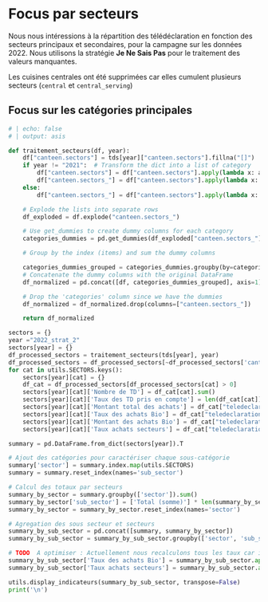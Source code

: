 
# Focus par secteurs

Nous nous intéressions à la répartition des télédéclaration en fonction des secteurs principaux et secondaires, pour la campagne sur les données 2022. Nous utilisons la stratégie **Je Ne Sais Pas** pour le traitement des valeurs manquantes.

::: {.callout-note}
Les cuisines centrales ont été supprimées car elles cumulent plusieurs secteurs (`central` et `central_serving`)
:::

## Focus sur les catégories principales
```python
# | echo: false
# | output: asis

def traitement_secteurs(df, year):
    df["canteen.sectors"] = tds[year]["canteen.sectors"].fillna("[]")
    if year != "2021":  # Transform the dict into a list of category
        df["canteen.sectors"] = df["canteen.sectors"].apply(lambda x: ast.literal_eval(x))
        df["canteen.sectors_"] = df["canteen.sectors"].apply(lambda x: [item["name"] for item in x])
    else:
        df["canteen.sectors_"] = df["canteen.sectors"].apply(lambda x: x.split(","))

    # Explode the lists into separate rows
    df_exploded = df.explode("canteen.sectors_")

    # Use get_dummies to create dummy columns for each category
    categories_dummies = pd.get_dummies(df_exploded["canteen.sectors_"])

    # Group by the index (items) and sum the dummy columns

    categories_dummies_grouped = categories_dummies.groupby(by=categories_dummies.index).sum()
    # Concatenate the dummy columns with the original DataFrame
    df_normalized = pd.concat([df, categories_dummies_grouped], axis=1)

    # Drop the 'categories' column since we have the dummies
    df_normalized = df_normalized.drop(columns=["canteen.sectors_"])

    return df_normalized

sectors = {}
year ="2022_strat_2"
sectors[year] = {}
df_processed_sectors = traitement_secteurs(tds[year], year)
df_processed_sectors = df_processed_sectors[~df_processed_sectors['canteen.production_type'].isin(['central', 'central_serving'])]
for cat in utils.SECTORS.keys():
    sectors[year][cat] = {}
    df_cat = df_processed_sectors[df_processed_sectors[cat] > 0]
    sectors[year][cat]['Nombre de TD'] = df_cat[cat].sum()
    sectors[year][cat]['Taux des TD pris en compte'] = len(df_cat[cat])/len(tds[year])
    sectors[year][cat]['Montant total des achats'] = df_cat["teledeclaration.value_total_ht"].sum()
    sectors[year][cat]['Taux des achats Bio'] = df_cat["teledeclaration.value_bio_ht"].sum()/df_cat["teledeclaration.value_total_ht"].sum()
    sectors[year][cat]['Montant des achats Bio'] = df_cat["teledeclaration.value_bio_ht"].sum()
    sectors[year][cat]['Taux achats secteurs'] = df_cat["teledeclaration.value_total_ht"].sum()/ tds[year]["teledeclaration.value_total_ht"].sum()

summary = pd.DataFrame.from_dict(sectors[year]).T

# Ajout des catégories pour caractériser chaque sous-catégorie
summary['sector'] = summary.index.map(utils.SECTORS)
summary = summary.reset_index(names='sub_sector')

# Calcul des totaux par secteurs
summary_by_sector = summary.groupby(['sector']).sum()
summary_by_sector['sub_sector'] = ['Total (somme)'] * len(summary_by_sector)
summary_by_sector = summary_by_sector.reset_index(names='sector')

# Agregation des sous secteur et secteurs
summary_by_sub_sector = pd.concat([summary, summary_by_sector])
summary_by_sub_sector = summary_by_sub_sector.groupby(['sector', 'sub_sector']).sum()

# TODO  A optimiser : Actuellement nous recalculons tous les taux car ils ont été corrompus par l'aggrégation en somme
summary_by_sub_sector['Taux des achats Bio'] = summary_by_sub_sector.apply(lambda x: x['Montant des achats Bio'] / x['Montant total des achats'], axis=1)
summary_by_sub_sector['Taux achats secteurs'] = summary_by_sub_sector.apply(lambda x: x['Montant total des achats'] / tds[year]["teledeclaration.value_total_ht"].sum(), axis=1)

utils.display_indicateurs(summary_by_sub_sector, transpose=False)
print('\n')
```
